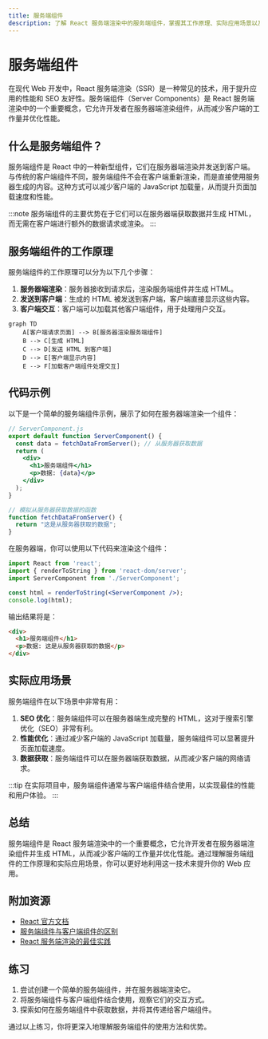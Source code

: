 ```yaml
---
title: 服务端组件
description: 了解 React 服务端渲染中的服务端组件，掌握其工作原理、实际应用场景以及如何通过代码实现。
---
```


# 服务端组件

在现代 Web 开发中，React 服务端渲染（SSR）是一种常见的技术，用于提升应用的性能和 SEO 友好性。服务端组件（Server Components）是 React 服务端渲染中的一个重要概念，它允许开发者在服务器端渲染组件，从而减少客户端的工作量并优化性能。

## 什么是服务端组件？

服务端组件是 React 中的一种新型组件，它们在服务器端渲染并发送到客户端。与传统的客户端组件不同，服务端组件不会在客户端重新渲染，而是直接使用服务器生成的内容。这种方式可以减少客户端的 JavaScript 加载量，从而提升页面加载速度和性能。

:::note
服务端组件的主要优势在于它们可以在服务器端获取数据并生成 HTML，而无需在客户端进行额外的数据请求或渲染。
:::

## 服务端组件的工作原理

服务端组件的工作原理可以分为以下几个步骤：

1. **服务器端渲染**：服务器接收到请求后，渲染服务端组件并生成 HTML。
2. **发送到客户端**：生成的 HTML 被发送到客户端，客户端直接显示这些内容。
3. **客户端交互**：客户端可以加载其他客户端组件，用于处理用户交互。

```mermaid
graph TD
    A[客户端请求页面] --> B[服务器渲染服务端组件]
    B --> C[生成 HTML]
    C --> D[发送 HTML 到客户端]
    D --> E[客户端显示内容]
    E --> F[加载客户端组件处理交互]
```

## 代码示例

以下是一个简单的服务端组件示例，展示了如何在服务器端渲染一个组件：

```jsx
// ServerComponent.js
export default function ServerComponent() {
  const data = fetchDataFromServer(); // 从服务器获取数据
  return (
    <div>
      <h1>服务端组件</h1>
      <p>数据: {data}</p>
    </div>
  );
}

// 模拟从服务器获取数据的函数
function fetchDataFromServer() {
  return "这是从服务器获取的数据";
}
```

在服务器端，你可以使用以下代码来渲染这个组件：

```jsx
import React from 'react';
import { renderToString } from 'react-dom/server';
import ServerComponent from './ServerComponent';

const html = renderToString(<ServerComponent />);
console.log(html);
```

输出结果将是：

```html
<div>
  <h1>服务端组件</h1>
  <p>数据: 这是从服务器获取的数据</p>
</div>
```

## 实际应用场景

服务端组件在以下场景中非常有用：

1. **SEO 优化**：服务端组件可以在服务器端生成完整的 HTML，这对于搜索引擎优化（SEO）非常有利。
2. **性能优化**：通过减少客户端的 JavaScript 加载量，服务端组件可以显著提升页面加载速度。
3. **数据获取**：服务端组件可以在服务器端获取数据，从而减少客户端的网络请求。

:::tip
在实际项目中，服务端组件通常与客户端组件结合使用，以实现最佳的性能和用户体验。
:::

## 总结

服务端组件是 React 服务端渲染中的一个重要概念，它允许开发者在服务器端渲染组件并生成 HTML，从而减少客户端的工作量并优化性能。通过理解服务端组件的工作原理和实际应用场景，你可以更好地利用这一技术来提升你的 Web 应用。

## 附加资源

- [React 官方文档](https://reactjs.org/docs/react-dom-server.html)
- [服务端组件与客户端组件的区别](https://reactjs.org/docs/server-components.html)
- [React 服务端渲染的最佳实践](https://nextjs.org/docs/advanced-features/react-18/server-components)

## 练习

1. 尝试创建一个简单的服务端组件，并在服务器端渲染它。
2. 将服务端组件与客户端组件结合使用，观察它们的交互方式。
3. 探索如何在服务端组件中获取数据，并将其传递给客户端组件。

通过以上练习，你将更深入地理解服务端组件的使用方法和优势。